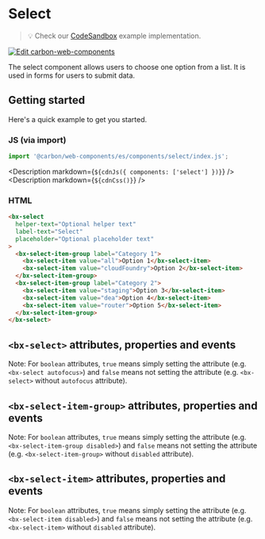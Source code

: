 
# Select

> 💡 Check our
> [CodeSandbox](https://codesandbox.io/s/github/carbon-design-system/carbon-for-ibm-dotcom/tree/v1/packages/carbon-web-components/examples/codesandbox/basic/components/select)
> example implementation.

[![Edit carbon-web-components](https://codesandbox.io/static/img/play-codesandbox.svg)](https://codesandbox.io/s/github/carbon-design-system/carbon-for-ibm-dotcom/tree/v1/packages/carbon-web-components/examples/codesandbox/basic/components/select)

The select component allows users to choose one option from a list. It is used
in forms for users to submit data.

## Getting started

Here's a quick example to get you started.

### JS (via import)

```javascript
import '@carbon/web-components/es/components/select/index.js';
```

<Description markdown={`${cdnJs({ components: ['select'] })}`} />
<Description markdown={`${cdnCss()}`} />

### HTML

```html
<bx-select
  helper-text="Optional helper text"
  label-text="Select"
  placeholder="Optional placeholder text"
>
  <bx-select-item-group label="Category 1">
    <bx-select-item value="all">Option 1</bx-select-item>
    <bx-select-item value="cloudFoundry">Option 2</bx-select-item>
  </bx-select-item-group>
  <bx-select-item-group label="Category 2">
    <bx-select-item value="staging">Option 3</bx-select-item>
    <bx-select-item value="dea">Option 4</bx-select-item>
    <bx-select-item value="router">Option 5</bx-select-item>
  </bx-select-item-group>
</bx-select>
```

## `<bx-select>` attributes, properties and events

Note: For `boolean` attributes, `true` means simply setting the attribute (e.g.
`<bx-select autofocus>`) and `false` means not setting the attribute (e.g.
`<bx-select>` without `autofocus` attribute).

<Props of="bx-select" />

## `<bx-select-item-group>` attributes, properties and events

Note: For `boolean` attributes, `true` means simply setting the attribute (e.g.
`<bx-select-item-group disabled>`) and `false` means not setting the attribute
(e.g. `<bx-select-item-group>` without `disabled` attribute).

<Props of="bx-select-item-group" />

## `<bx-select-item>` attributes, properties and events

Note: For `boolean` attributes, `true` means simply setting the attribute (e.g.
`<bx-select-item disabled>`) and `false` means not setting the attribute (e.g.
`<bx-select-item>` without `disabled` attribute).

<Props of="bx-select-item" />
